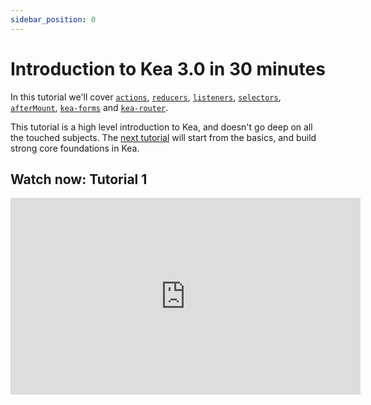```yaml
---
sidebar_position: 0
---
```



# Introduction to Kea 3.0 in 30 minutes

In this tutorial we'll cover [`actions`](/docs/core/actions),
[`reducers`](/docs/core/reducers), [`listeners`](/docs/core/listeners), [`selectors`](/docs/core/selectors),
[`afterMount`](/docs/core/events), [`kea-forms`](/docs/plugins/forms) and [`kea-router`](/docs/plugins/router).

This tutorial is a high level introduction to Kea, and doesn't go deep on all the touched subjects.
The [next tutorial](/docs/tutorials/github) will start from the basics, and build strong core foundations in Kea.


## Watch now: Tutorial 1

<iframe
  width="560"
  height="315"
  src="https://www.youtube.com/embed/Ll5TIMKMWno"
  title="YouTube video player"
  frameBorder="0"
  allow="accelerometer; autoplay; clipboard-write; encrypted-media; gyroscope; picture-in-picture"
  allowFullScreen
  style={{ width: '100%', height: 'auto', aspectRatio: '16 / 10' }}
/>

## Code samples

Here is the code that will build in the tutorial:

### `Simple.tsx`

```tsx
import {
  actions,
  kea,
  reducers,
  useActions,
  path,
  useValues,
  listeners,
  afterMount,
  beforeUnmount,
} from 'kea'

import type { simpleLogicType } from './SimpleType'

const simpleLogic = kea<simpleLogicType>([
  path(['App', 'Simple', 'Simple']),
  actions({
    increment: true,
    decrement: true,
  }),
  reducers({
    counter: [
      0,
      {
        increment: (state) => state + 1,
        decrement: (state) => state + 1,
      },
    ],
  }),
  listeners({
    increment: async (_, breakpoint) => {
      console.log('up and to the right!')
      await breakpoint(1000)
      console.log('only once')
    },
  }),
  afterMount(({ actions, cache }) => {
    cache.interval = window.setInterval(() => {
      actions.increment()
    }, 1000)
  }),
  beforeUnmount(({ cache }) => {
    cache.interval && window.clearInterval(cache.interval)
  }),
])

export function Simple() {
  const { increment, decrement } = useActions(simpleLogic)
  const { counter } = useValues(simpleLogic)

  return (
    <div>
      <div>Counter: {counter}</div>
      <button onClick={increment}>+</button>
      <button onClick={decrement}>-</button>
    </div>
  )
}
```

### `LoginForm.tsx`

```tsx
import './LoginForm.scss'
import { kea, path, useValues } from 'kea'
import { forms, Form, Field } from 'kea-forms'
import type { loginLogicType } from './LoginFormType'

const loginLogic = kea<loginLogicType>([
  path(['App', 'LoginForm', 'LoginForm']),
  forms(({ actions }) => ({
    loginForm: {
      defaults: { user: '', pass: '' },
      errors: ({ user, pass }) => ({
        user: !user ? 'Please enter a user' : '',
        pass: !pass ? 'Please enter a password' : '',
      }),
      submit: async ({ user, pass }, breakpoint) => {
        console.log(user, pass)
        await breakpoint(1000)
        console.log('we are in')
        actions.resetLoginForm()
      },
    },
  })),
])

export function LoginForm(): JSX.Element {
  const { isLoginFormSubmitting } = useValues(loginLogic)
  return (
    <Form logic={loginLogic} formKey="loginForm" enableFormOnSubmit className="LoginForm">
      {/* `value` and `onChange` are passed automatically to children of <Field> */}
      <Field name="user" label="Username">
        <input type="text" />
      </Field>
      <Field name="pass" label="Password">
        <input type="password" />
      </Field>
      <button type="submit" disabled={isLoginFormSubmitting}>
        Login!
      </button>
    </Form>
  )
}
```

### `App.tsx`

```tsx
import React from 'react'
import './App.scss'
import { Simple } from './Simple/Simple'
import { LoginForm } from './LoginForm/LoginForm'
import { actions, kea, reducers, path, useValues, selectors, useActions } from 'kea'

import type { sceneLogicType } from './AppType'
import { actionToUrl, router, urlToAction } from 'kea-router'

export enum Scene {
  LoginForm = 'login',
  Simple = 'simple',
}

const scenes: Record<Scene, () => JSX.Element> = {
  [Scene.LoginForm]: LoginForm,
  [Scene.Simple]: Simple,
}

export const sceneLogic = kea<sceneLogicType<Scene>>([
  path(['App', 'sceneLogic']),
  actions({ setScene: (scene: Scene) => ({ scene }) }),
  reducers({ scene: [Scene.LoginForm as Scene, { setScene: (_, { scene }) => scene }] }),
  selectors({ Component: [(s) => [s.scene], (scene) => scenes[scene]] }),

  actionToUrl({ setScene: ({ scene }) => `/${scene}` }),
  urlToAction(({ actions, values }) => ({
    '/': () => {
      router.actions.push('/login')
    },
    '/:scene': ({ scene }) => {
      if (scene && values.scene !== scene) {
        actions.setScene(scene as Scene)
      }
    },
  })),
])

function Menu() {
  const { scene } = useValues(sceneLogic)
  const { setScene } = useActions(sceneLogic)
  return (
    <div style={{ margin: 20 }}>
      {Object.keys(scenes).map((key) => (
        <button
          key={key}
          onClick={() => setScene(key as Scene)}
          style={{ fontWeight: scene === key ? 'bold' : 'normal' }}
        >
          {key}
        </button>
      ))}
    </div>
  )
}

export function App() {
  const { Component } = useValues(sceneLogic)
  return (
    <div className="App">
      <Header />
      <Menu />
      <div className="App-layout">
        <Component />
      </div>
    </div>
  )
}
```
